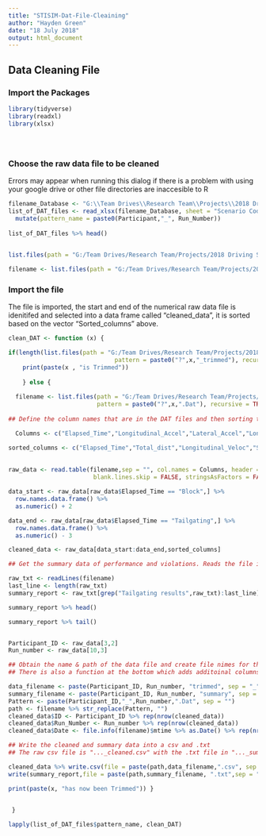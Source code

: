 ```yaml
---
title: "STISIM-Dat-File-Cleaining"
author: "Hayden Green"
date: "18 July 2018"
output: html_document
---
```


## Data Cleaning File
### Import the Packages 

```r
library(tidyverse)
library(readxl)
library(xlsx)
```

#

```r

```

### Choose the raw data file to be cleaned

Errors may appear when running this dialog if there is a problem with using your google drive or other file directories are inaccesible to R

```r
filename_Database <- "G:\\Team Drives\\Research Team\\Projects\\2018 Driving Sim Reproducibility\\Participant Information.xlsx" 
list_of_DAT_files <- read_xlsx(filename_Database, sheet = "Scenario Coding") %>% 
  mutate(pattern_name = paste0(Participant,"_", Run_Number))
        
list_of_DAT_files %>% head()

  
list.files(path = "G:/Team Drives/Research Team/Projects/2018 Driving Sim Reproducibility/3_Raw Data/", pattern = "?NS_3.Dat", recursive = TRUE, full.names = TRUE)

filename <- list.files(path = "G:/Team Drives/Research Team/Projects/2018 Driving Sim Reproducibility/3_Raw Data/", pattern = list_of_DAT_files$pattern_name[1], recursive = TRUE, full.names = TRUE)
```

### Import the file
The file is imported, the start and end of the numerical raw data file is idenitifed and selected into a data frame called "cleaned_data", it is sorted based on the vector "Sorted_columns" above.

```r
clean_DAT <- function (x) {

if(length(list.files(path = "G:/Team Drives/Research Team/Projects/2018 Driving Sim Reproducibility/3_Raw Data/",
                              pattern = paste0("?",x,"_trimmed"), recursive = TRUE, full.names = TRUE)) >= 1) {
    print(paste(x , "is Trimmed"))
  
    } else {
    
  filename <- list.files(path = "G:/Team Drives/Research Team/Projects/2018 Driving Sim Reproducibility/3_Raw Data/", 
                         pattern = paste0("?",x,".Dat"), recursive = TRUE, full.names = TRUE)
  
## Define the column names that are in the DAT files and then sorting them in a more preferred order.

  Columns <- c("Elapsed_Time","Longitudinal_Accel","Lateral_Accel","Longitudinal_Veloc","Lateral_Veloc","Total_dist","Lateral_Lane_Pos","Vehic_curve","Road_Curve","Steering_angle","Throttle_input","Brake_input","Crashes_comp","Marker","Speed","Steering_count","Throttle_count","Brake_Count","System_Time","RT","Trigger_Number","Speed_Limit","Left_indicator","Right_Indicator", "Driving_Tickets")

sorted_columns <- c("Elapsed_Time","Total_dist","Longitudinal_Veloc","Speed","Longitudinal_Accel", "Lateral_Lane_Pos", "Lateral_Veloc", "Lateral_Accel", "Throttle_input", "Brake_input", "Steering_angle","Throttle_count", "Brake_Count", "Steering_count", "Left_indicator", "Right_Indicator","Vehic_curve","Road_Curve", "Speed_Limit","Driving_Tickets", "Trigger_Number", "Crashes_comp", "Marker", "RT","System_Time")
  
  
raw_data <- read.table(filename,sep = "", col.names = Columns, header = FALSE, fill = TRUE,
                        blank.lines.skip = FALSE, stringsAsFactors = FALSE)

data_start <- raw_data[raw_data$Elapsed_Time == "Block",] %>% 
  row.names.data.frame() %>% 
  as.numeric() + 2

data_end <- raw_data[raw_data$Elapsed_Time == "Tailgating",] %>% 
  row.names.data.frame() %>% 
  as.numeric() - 3

cleaned_data <- raw_data[data_start:data_end,sorted_columns]

## Get the summary data of performance and violations. Reads the file into a character string format then select lines starting from the start of the summary data in the file to the end of the file. 

raw_txt <- readLines(filename)
last_line <- length(raw_txt)
summary_report <- raw_txt[grep("Tailgating results",raw_txt):last_line]

summary_report %>% head()

summary_report %>% tail()


Participant_ID <- raw_data[3,2]
Run_number <- raw_data[10,3]

## Obtain the name & path of the data file and create file nimes for the cleaned data
## There is also a function at the bottom which adds additoinal columns for the particpant ## ID and the run number. 

data_filename <- paste(Participant_ID, Run_number, "trimmed", sep = "_")
summary_filename <- paste(Participant_ID, Run_number, "summary", sep = "_")
Pattern <- paste(Participant_ID,"_",Run_number,".Dat", sep = "")
path <- filename %>% str_replace(Pattern, "")
cleaned_data$ID <- Participant_ID %>% rep(nrow(cleaned_data))
cleaned_data$Run_Number <- Run_number %>% rep(nrow(cleaned_data))
cleaned_data$Date <- file.info(filename)$mtime %>% as.Date() %>% rep(nrow(cleaned_data))

## Write the cleaned and summary data into a csv and .txt 
## The raw csv file is "..._cleaned.csv" with the .txt file in "..._summary.txt" file.

cleaned_data %>% write.csv(file = paste(path,data_filename,".csv", sep = ""), row.names = FALSE)
write(summary_report,file = paste(path,summary_filename, ".txt",sep = ""))

print(paste(x, "has now been Trimmed")) }

 
 }

```


```r
lapply(list_of_DAT_files$pattern_name, clean_DAT)

```

